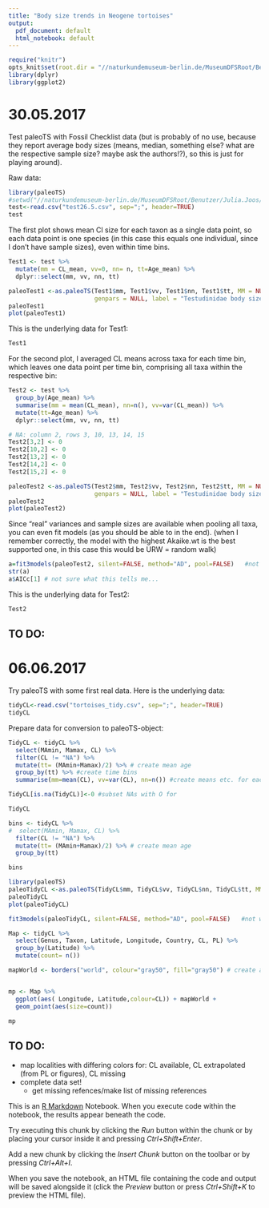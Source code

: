```yaml
---
title: "Body size trends in Neogene tortoises"
output:
  pdf_document: default
  html_notebook: default
---
```


```r
require("knitr")
opts_knit$set(root.dir = "//naturkundemuseum-berlin.de/MuseumDFSRoot/Benutzer/Julia.Joos/Eigene Dateien/MA")
library(dplyr)
library(ggplot2)
```

# 30.05.2017
Test paleoTS with Fossil Checklist data (but is probably of no use, because they report average body sizes (means, median, something else? what are the respective sample size? maybe ask the authors!?), so this is just for playing around).

Raw data:
```r
library(paleoTS)
#setwd("//naturkundemuseum-berlin.de/MuseumDFSRoot/Benutzer/Julia.Joos/Eigene Dateien/MA")
test<-read.csv("test26.5.csv", sep=";", header=TRUE)
test
```


The first plot shows mean Cl size for each taxon as a single data point, so each data point is one species (in this case this equals one individual, since I don't have sample sizes), even within time bins.

```r
Test1 <- test %>%
  mutate(mm = CL_mean, vv=0, nn= n, tt=Age_mean) %>%
  dplyr::select(mm, vv, nn, tt)

paleoTest1 <-as.paleoTS(Test1$mm, Test1$vv, Test1$nn, Test1$tt, MM = NULL,
                        genpars = NULL, label = "Testudinidae body size evolution mode")
paleoTest1
plot(paleoTest1)
```

This is the underlying data for Test1:

```r
Test1
```

For the second plot, I averaged CL means across taxa for each time bin, which leaves one data point per time bin, comprising all taxa within the respective bin:

```r
Test2 <- test %>%
  group_by(Age_mean) %>%
  summarise(mm = mean(CL_mean), nn=n(), vv=var(CL_mean)) %>%
  mutate(tt=Age_mean) %>%
  dplyr::select(mm, vv, nn, tt)

# NA: column 2, rows 3, 10, 13, 14, 15
Test2[3,2] <- 0
Test2[10,2] <- 0
Test2[13,2] <- 0
Test2[14,2] <- 0
Test2[15,2] <- 0

paleoTest2 <-as.paleoTS(Test2$mm, Test2$vv, Test2$nn, Test2$tt, MM = NULL,
                        genpars = NULL, label = "Testudinidae body size evolution mode")
paleoTest2
plot(paleoTest2)
```
Since "real" variances and sample sizes are available when pooling all taxa, you can even fit models (as you should be able to in the end).
(when I remember correctly, the model with the highest Akaike.wt is the best supported one, in this case this would be URW = random walk)
```r
a=fit3models(paleoTest2, silent=FALSE, method="AD", pool=FALSE)   #not working with Test1, because no variances/sample sizes available, I guess
str(a)
a$AICc[1] # not sure what this tells me...
```




This is the underlying data for Test2:
```r
Test2
```


## TO DO:
\begin{itemize}
\item figure out if Checklist data is of any use (means? medians? sample size?) or see if authors can provide necessary data
\item do paleoTS analyses with FFB data set
\item read Hunt papers (see citations in Catalina's paper 2006, 2008, 2008, 2010; also 2015)
\item figure out how to implement phylogeny... well, figure out how to do paleoTS analyses with more than one taxon without pooling everything together (as in Test2)
\end{itemize}


# 06.06.2017
Try paleoTS with some first real data.
Here is the underlying data:

```r
tidyCL<-read.csv("tortoises_tidy.csv", sep=";", header=TRUE)
tidyCL

```

Prepare data for conversion to paleoTS-object:

```r
TidyCL <- tidyCL %>%
  select(MAmin, Mamax, CL) %>%
  filter(CL != "NA") %>%
  mutate(tt= (MAmin+Mamax)/2) %>% # create mean age
  group_by(tt) %>% #create time bins
  summarise(mm=mean(CL), vv=var(CL), nn=n()) #create means etc. for each time bin 

TidyCL[is.na(TidyCL)]<-0 #subset NAs with O for 

TidyCL

bins <- tidyCL %>%
#  select(MAmin, Mamax, CL) %>%
  filter(CL != "NA") %>%
  mutate(tt= (MAmin+Mamax)/2) %>% # create mean age
  group_by(tt)

bins

```



```r
library(paleoTS)
paleoTidyCL <-as.paleoTS(TidyCL$mm, TidyCL$vv, TidyCL$nn, TidyCL$tt, MM = NULL, genpars = NULL, label = "Testudinidae body size evolution mode")
paleoTidyCL
plot(paleoTidyCL)

fit3models(paleoTidyCL, silent=FALSE, method="AD", pool=FALSE)   #not working with Test1, because no variances/sample sizes available, I guess

```


```r
Map <- tidyCL %>%
  select(Genus, Taxon, Latitude, Longitude, Country, CL, PL) %>%
  group_by(Latitude) %>%
  mutate(count= n())

mapWorld <- borders("world", colour="gray50", fill="gray50") # create a layer of borders


mp <- Map %>%
  ggplot(aes( Longitude, Latitude,colour=CL)) + mapWorld +
  geom_point(aes(size=count))

mp
```


## TO DO:
* map localities with differing colors for: CL available, CL extrapolated (from PL or figures), CL missing
* complete data set! 
  + get missing refences/make list of missing references



#######################################################################################################

This is an [R Markdown](http://rmarkdown.rstudio.com) Notebook. When you execute code within the notebook, the results appear beneath the code. 

Try executing this chunk by clicking the *Run* button within the chunk or by placing your cursor inside it and pressing *Ctrl+Shift+Enter*. 

Add a new chunk by clicking the *Insert Chunk* button on the toolbar or by pressing *Ctrl+Alt+I*.

When you save the notebook, an HTML file containing the code and output will be saved alongside it (click the *Preview* button or press *Ctrl+Shift+K* to preview the HTML file).
